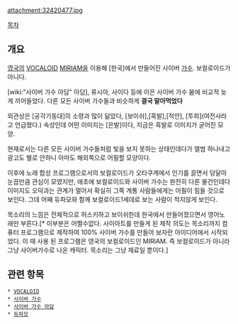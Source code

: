 attachment:32420477.jpg

[[목차]]

== 개요 ==
[[영국]]의 [[VOCALOID]] [[MIRIAM]]을 이용해 [한국]에서 만들어진 사이버 [[가수]]. 보컬로이드가 아니다.

[wiki:"사이버 가수 아담" 아담], 류시아, 사이다 등에 이은 사이버 가수 붐에 비교적 늦게 끼어들었다. 다른 모든 사이버 가수들과 비슷하게 '''결국 말아먹었다'''

외관상은 [공각기동대]의 소령과 많이 닮았다, [보이쉬],[흑발],[적안], [투희](여전사라고 언급했다.) 속성인데 어떤 이미지는 [은발]이다, 지금은 흑발로 이미지가 굳어진 모양.

현재로서는 다른 모든 사이버 가수들처럼 빛을 보지 못하는 상태인데다가 앨범 하나내고 광고도 별로 안하니 아마도 해외쪽으로 어필할 모양이다.

이후에 노래 합성 프로그램으로서의 보컬로이드가 오타쿠계에서 인기를 끌면서 덩달아 눈꼽만큼 관심이 모였지만, 애초에 보컬로이드와 사이버 가수는 완전히 다른 물건인데다 이미지도 오덕과는 관계가 멀어서 확실히 그쪽 계통 사람들에게는 어필이 힘들 것으로 보인다. 그데 어째 듀파모와 함께 보컬로이드1세데로 보는 사람이 적지않게 보인다.

목소리의 느낌은 전체적으로 허스키하고 보이쉬한데 한국에서 만들어졌으면서 영어노래만 부른다.[* 이부분은 어쩔수없다. 사이아트를 만들게 된 제작 의도는 목소리까지 컴퓨터 프로그램으로 제작하여 100% 사이버 가수를 만들어 보자란 아이디어에서 시작되었다. 이 때 사용 된 프로그램은 영국의 보컬로이드인 MIRIAM. 즉 보컬로이드가 아니라 그냥 사이버가수로 나온 캐릭터. 목소리는 그냥 재료일 뿐이다.]

== 관련 항목 ==
 * [[VOCALOID]]
 * [[사이버 가수]]
 * [[사이버 가수 아담]]
 * [[듀파모]]
